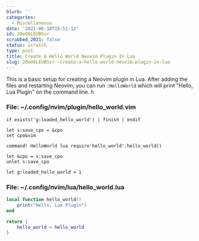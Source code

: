 ```yaml
---
blurb: ''
categories:
  - Miscellaneous
date: '2021-06-10T15:51:12'
id: 20eO6LEUBSsr
scrubbed_2021: false
status: scratch
type: post
title: Create A Hello World Neovim Plugin In Lua
slug: 20eO6LEUBSsr--create-a-hello-world-neovim-plugin-in-lua
---
```


This is a basic setup for creating a Neovim plugin in Lua. After adding the files and restarting Neovim, you can run `:HelloWorld` which will print "Hello, Lua Plugin" on the command line. h


### File: ~/.config/nvim/plugin/hello_world.vim

```vim
if exists('g:loaded_hello_world') | finish | endif

let s:save_cpo = &cpo
set cpo&vim

command! HelloWorld lua require'hello_world'.hello_world()

let &cpo = s:save_cpo
unlet s:save_cpo

let g:loaded_hello_world = 1
```



### File: ~/.config/nvim/lua/hello_world.lua

```lua
local function hello_world()
    print("Hello, Lua Plugin")
end

return {
    hello_world = hello_world
}
```
